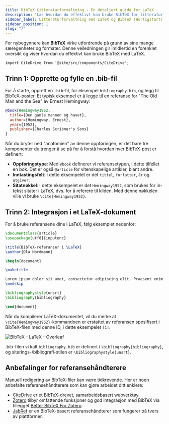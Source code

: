 ```yaml
---
title: BibTeX Litteraturforvaltning - En detaljert guide for LaTeX
description: "Lær hvordan du effektivt kan bruke BibTeX for litteraturforvaltning med LaTeX, fra oppretting av en .bib-fil til integrering i LaTeX-dokumentet ditt."
sidebar_label: Litteraturforvaltning med LaTeX og BibTeX (Hurtigstart)
sidebar_position: 1
slug: "/"
---
```


For nybegynnere kan **BibTeX** virke utfordrende på grunn av sine mange særegenheter og formater. Denne veiledningen gir imidlertid en forenklet oversikt og viser hvordan du effektivt kan bruke BibTeX med LaTeX.

```mdx-code-block
import CiteDrive from '@site/src/components/CiteDrive';
```
<CiteDrive /> 

## Trinn 1: Opprette og fylle en .bib-fil

For å starte, opprett en `.bib`-fil, for eksempel `bibliography.bib`, og legg til BibTeX-poster. Et typisk eksempel er å legge til en referanse for "The Old Man and the Sea" av Ernest Hemingway:

```bibtex
@book{Hemingway1952,
  title={Den gamle mannen og havet},
  author={Hemingway, Ernest},
  year={1952},
  publisher={Charles Scribner's Sons}
}
```

Når du bryter ned "anatomien" av denne oppføringen, er det bare tre komponenter du trenger å se på for å forstå hvordan hver BibTeX-post er definert:

- **Oppføringstype**: Med `@book` definerer vi referansetypen, i dette tilfellet en bok. Det er også `@article` for vitenskapelige artikler, blant andre.
- **Inntastingsfelt**: I dette eksempelet er det `tittel`, `forfatter`, `år` og `utgiver`.
- **Sitatnøkkel**: I dette eksempelet er det `Hemingway1952`, som brukes for in-tekst sitater i LaTeX, dvs. for å referere til kilden. Med denne nøkkelen ville vi bruke `\cite{Hemingway1952}`.

## Trinn 2: Integrasjon i et LaTeX-dokument

For å bruke referansene dine i LaTeX, følg eksemplet nedenfor:


```latex
\documentclass{article}
\usepackage[utf8]{inputenc}

\title{BibTeX-referanser i \LaTeX}
\author{Ola Nordmann}

\begin{document}

\maketitle

Lorem ipsum dolor sit amet, consectetur adipiscing elit. Praesent enim urna, dapibus et bibendum vel, consectetur et turpis. Cras a molestie nulla. \cite{Hemingway1952}
\medskip

\bibliographystyle{unsrt}
\bibliography{bibliography}

\end{document}

```

Når du kompilerer LaTeX-dokumentet, vil du merke at `\cite{Hemingway1952}`-kommandoen er erstattet av referansen spesifisert i BibTeX-filen med denne ID, i dette eksempelet `[1]`.

![BibTeX - LaTeX - Overleaf](@site/static/img/tutorial/LaTeX_Overleaf_BibTeX-Example.png)

.bib-filen vi kalt `bibliography.bib` er definert i `\bibliography{bibliography}`, og siterings-/bibliografi-stilen er `\bibliographystyle{unsrt}`.

## Anbefalinger for referansehåndterere

Manuell redigering av BibTeX-filer kan være tidkrevende. Her er noen anbefalte referansehåndterere som kan gjøre arbeidet ditt enklere:

- [CiteDrive](https://www.citedrive.com/) er et BibTeX-drevet, samarbeidsbasert webverktøy.
- [Zotero](https://www.zotero.org/) tilbyr omfattende funksjoner og god integrasjon med BibTeX via tillegget [Better BibTeX For Zotero](https://retorque.re/zotero-better-bibtex/).
- [JabRef](https://www.jabref.org/) er en BibTeX-basert referansehåndterer som fungerer på tvers av plattformer.